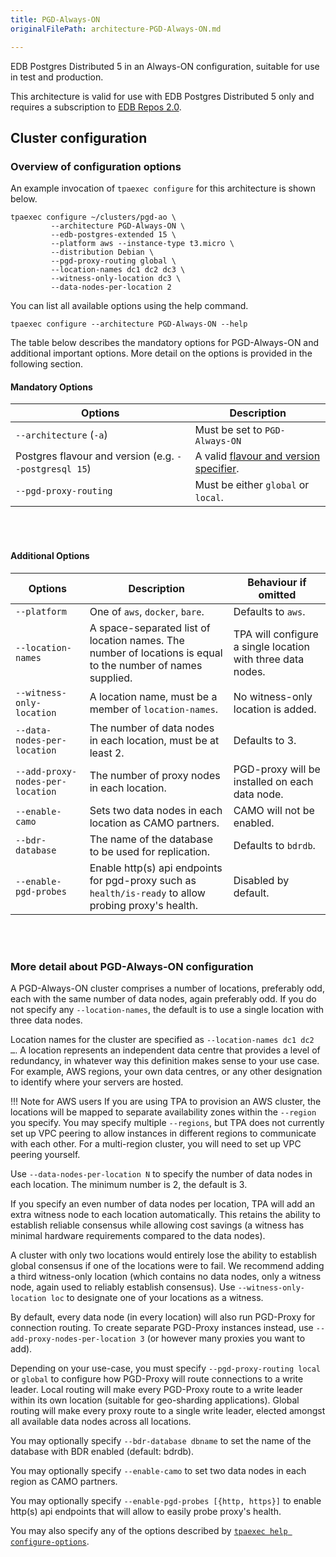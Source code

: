 ```yaml
---
title: PGD-Always-ON
originalFilePath: architecture-PGD-Always-ON.md

---
```


EDB Postgres Distributed 5 in an Always-ON configuration,
suitable for use in test and production.

This architecture is valid for use with EDB Postgres Distributed 5 only
and requires a subscription to [EDB Repos 2.0](reference/2q_and_edb_repositories/).

## Cluster configuration

### Overview of configuration options

An example invocation of `tpaexec configure` for this architecture
is shown below.

```shell
tpaexec configure ~/clusters/pgd-ao \
         --architecture PGD-Always-ON \
         --edb-postgres-extended 15 \
         --platform aws --instance-type t3.micro \
         --distribution Debian \
         --pgd-proxy-routing global \
         --location-names dc1 dc2 dc3 \
         --witness-only-location dc3 \
         --data-nodes-per-location 2
```

You can list all available options using the help command.

```shell
tpaexec configure --architecture PGD-Always-ON --help
```

The table below describes the mandatory options for PGD-Always-ON
and additional important options.
More detail on the options is provided in the following section.

#### Mandatory Options

| Options                                               | Description                                                                               |
| ----------------------------------------------------- | ----------------------------------------------------------------------------------------- |
| `--architecture` (`-a`)                               | Must be set to `PGD-Always-ON`                                                            |
| Postgres flavour and version (e.g. `--postgresql 15`) | A valid [flavour and version specifier](tpaexec-configure/#postgres-flavour-and-version). |
| `--pgd-proxy-routing`                                 | Must be either `global` or `local`.                                                       |

<br/><br/>

#### Additional Options

| Options                          | Description                                                                                                 | Behaviour if omitted                                        |
| -------------------------------- | ----------------------------------------------------------------------------------------------------------- | ----------------------------------------------------------- |
| `--platform`                     | One of `aws`, `docker`, `bare`.                                                                             | Defaults to `aws`.                                          |
| `--location-names`               | A space-separated list of location names. The number of locations is equal to the number of names supplied. | TPA will configure a single location with three data nodes. |
| `--witness-only-location`        | A location name, must be a member of `location-names`.                                                      | No witness-only location is added.                          |
| `--data-nodes-per-location`      | The number of data nodes in each location, must be at least 2.                                              | Defaults to 3.                                              |
| `--add-proxy-nodes-per-location` | The number of proxy nodes in each location.                                                                 | PGD-proxy will be installed on each data node.              |
| `--enable-camo`                  | Sets two data nodes in each location as CAMO partners.                                                      | CAMO will not be enabled.                                   |
| `--bdr-database`                 | The name of the database to be used for replication.                                                        | Defaults to `bdrdb`.                                        |
| `--enable-pgd-probes`            | Enable http(s) api endpoints for pgd-proxy such as `health/is-ready` to allow probing proxy's health.       | Disabled by default.                                        |

<br/><br/>

### More detail about PGD-Always-ON configuration

A PGD-Always-ON cluster comprises a number of locations, preferably odd,
each with the same number of data nodes, again preferably odd. If you do
not specify any `--location-names`, the default is to use a single
location with three data nodes.

Location names for the cluster are specified as
`--location-names dc1 dc2 …`. A location represents an independent
data centre that provides a level of redundancy, in whatever way
this definition makes sense to your use case. For example, AWS
regions, your own data centres, or any other designation to identify
where your servers are hosted.

!!! Note for AWS users
    If you are using TPA to provision an AWS cluster, the locations will
    be mapped to separate availability zones within the `--region` you
    specify.
    You may specify multiple `--regions`, but TPA does not currently set
    up VPC peering to allow instances in different regions to
    communicate with each other. For a multi-region cluster, you will
    need to set up VPC peering yourself.

Use `--data-nodes-per-location N` to specify the number of data
nodes in each location. The minimum number is 2, the default is 3.

If you specify an even number of data nodes per location, TPA will add
an extra witness node to each location automatically. This retains the
ability to establish reliable consensus while allowing cost savings (a
witness has minimal hardware requirements compared to the data nodes).

A cluster with only two locations would entirely lose the ability to
establish global consensus if one of the locations were to fail. We
recommend adding a third witness-only location (which contains no data
nodes, only a witness node, again used to reliably establish consensus).
Use `--witness-only-location loc` to designate one of your locations as
a witness.

By default, every data node (in every location) will also run PGD-Proxy
for connection routing. To create separate PGD-Proxy instances instead,
use `--add-proxy-nodes-per-location 3` (or however many proxies you want
to add).

Depending on your use-case, you must specify `--pgd-proxy-routing local`
or `global` to configure how PGD-Proxy will route connections to a write
leader. Local routing will make every PGD-Proxy route to a write leader
within its own location (suitable for geo-sharding applications). Global
routing will make every proxy route to a single write leader, elected
amongst all available data nodes across all locations.

You may optionally specify `--bdr-database dbname` to set the name of
the database with BDR enabled (default: bdrdb).

You may optionally specify `--enable-camo` to set two data nodes in
each region as CAMO partners.

You may optionally specify `--enable-pgd-probes [{http, https}]` to
enable http(s) api endpoints that will allow to easily probe proxy's health.

You may also specify any of the options described by
[`tpaexec help configure-options`](tpaexec-configure/).
